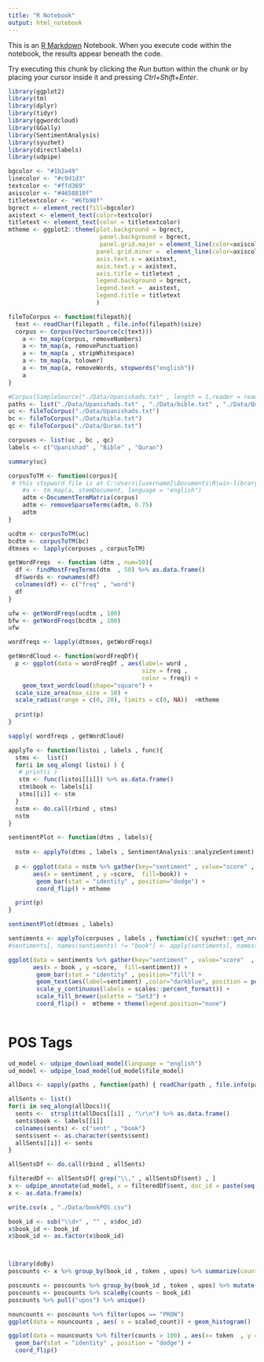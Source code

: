 ---
title: "R Notebook"
output: html_notebook
---

This is an [R Markdown](http://rmarkdown.rstudio.com) Notebook. When you execute code within the notebook, the results appear beneath the code. 

Try executing this chunk by clicking the *Run* button within the chunk or by placing your cursor inside it and pressing *Ctrl+Shift+Enter*. 

```{r}
library(ggplot2)
library(tm)
library(dplyr)
library(tidyr)
library(ggwordcloud)
library(GGally)
library(SentimentAnalysis)
library(syuzhet)
library(directlabels)
library(udpipe)
```

```{r}
bgcolor <- "#1b2a49"
linecolor <- "#c9d1d3"
textcolor <- "#ffd369"
axiscolor <- "#4658810f"
titletextcolor <- "#6fb98f"
bgrect <- element_rect(fill=bgcolor)
axistext <- element_text(color=textcolor)
titletext <- element_text(color = titletextcolor)
mtheme <- ggplot2::theme(plot.background = bgrect,
                          panel.background = bgrect,
                          panel.grid.major = element_line(color=axiscolor),
                         panel.grid.minor =  element_line(color=axiscolor),
                         axis.text.x = axistext,
                         axis.text.y = axistext,
                         axis.title = titletext , 
                         legend.background = bgrect,
                         legend.text =  axistext,
                         legend.title = titletext
                         )
```

```{r}


fileToCorpus <- function(filepath){
  text <- readChar(filepath , file.info(filepath)$size)
  corpus <- Corpus(VectorSource(c(text)))
    a <- tm_map(corpus, removeNumbers)
    a <- tm_map(a, removePunctuation)
    a <- tm_map(a , stripWhitespace)
    a <- tm_map(a, tolower)
    a <- tm_map(a, removeWords, stopwords("english"))
    a
}

#Corpus(SimpleSource("./Data/Upanishads.txt" , length = 1,reader = readPlain(elem=, language = "en")))
paths <- list("./Data/Upanishads.txt" , "./Data/bible.txt" , "./Data/Quran.txt")
uc <- fileToCorpus("./Data/Upanishads.txt")
bc <- fileToCorpus("./Data/bible.txt")
qc <- fileToCorpus("./Data/Quran.txt")

corpuses <- list(uc , bc , qc)
labels <- c("Upanishad" , "Bible" , "Quran")
```

```{r}
summary(uc)
```

```{r}

corpusToTM <- function(corpus){
 # this stopword file is at C:\Users\[username]\Documents\R\win-library\2.13\tm\stopwords 
    #a <- tm_map(a, stemDocument, language = "english")
    adtm <-DocumentTermMatrix(corpus) 
    adtm <- removeSparseTerms(adtm, 0.75)
    adtm
}

ucdtm <- corpusToTM(uc)
bcdtm <- corpusToTM(bc)
dtmses <- lapply(corpuses , corpusToTM)
```

```{r}
getWordFreqs  <- function (dtm , num=50){
  df <- findMostFreqTerms(dtm  , 50) %>% as.data.frame()
  df$words <- rownames(df)
  colnames(df) <- c("freq" , "word")
  df
}
```

```{r}
ufw <- getWordFreqs(ucdtm , 100)
bfw <- getWordFreqs(bcdtm , 100)
ufw

wordfreqs <- lapply(dtmses, getWordFreqs)
```


```{r}

getWordCloud <- function(wordFreqDf){
  p <- ggplot(data = wordFreqDf , aes(label= word , 
                                      size = freq ,
                                      color = freq)) + 
    geom_text_wordcloud(shape="square") +
  scale_size_area(max_size = 10) +
  scale_radius(range = c(0, 20), limits = c(0, NA))  +mtheme
  
  print(p)
}

```

```{r}
sapply( wordfreqs , getWordCloud)
```


```{r}

applyTo <- function(listoi , labels , func){
  stms <-  list()
  for(i in seq_along( listoi) ) {
   # print(i )
   stm <- func(listoi[[i]]) %>% as.data.frame()
   stm$book <- labels[i]
   stms[[i]] <- stm
  }
  nstm <- do.call(rbind , stms)
  nstm
}

sentimentPlot <- function(dtms , labels){
  
  nstm <- applyTo(dtms , labels , SentimentAnalysis::analyzeSentiment)
  
  p <- ggplot(data = nstm %>% gather(key="sentiment" , value="score" , -WordCount , -book),
       aes(x = sentiment , y =score,  fill=book)) + 
        geom_bar(stat = "identity" , position="dodge") + 
        coord_flip() + mtheme

  print(p)
}

```


```{r}
sentimentPlot(dtmses , labels)
```

```{r}
sentiments <- applyTo(corpuses , labels , function(c){ syuzhet::get_nrc_sentiment(sapply(c , identity)) })
#sentiments[, names(sentiments) != "book"] <- apply(sentiments[, names(sentiments) != "book"] ,1 ,scales::rescale,to=c(0,2))
```


```{r fig.width=12}

ggplot(data = sentiments %>% gather(key="sentiment" , value="score"  , -book) ,
       aes(x = book , y =score,  fill=sentiment)) + 
        geom_bar(stat = "identity" , position="fill") +
        geom_text(aes(label=sentiment) ,color="darkblue", position = position_fill(vjust = 0.5) , size=3 ,angle=45)+
        scale_y_continuous(labels = scales::percent_format()) +
        scale_fill_brewer(palette = "Set3") +
        coord_flip() +  mtheme + theme(legend.position="none")
 

```


# POS Tags

```{r}
ud_model <- udpipe_download_model(language = "english")
ud_model <- udpipe_load_model(ud_model$file_model)
```


```{r}
allDocs <- sapply(paths , function(path) { readChar(path , file.info(path)$size) }) 

allSents <- list()
for(i in seq_along(allDocs)){
  sents <-  strsplit(allDocs[[i]] , "\r\n") %>% as.data.frame()
  sents$book <- labels[[i]]
  colnames(sents) <- c("sent" , "book")
  sents$sent <- as.character(sents$sent)
  allSents[[i]] <- sents
}

allSentsDf <- do.call(rbind , allSents)
```

```{r}

filteredDf <- allSentsDf[ grep("\\," , allSentsDf$sent) , ]
x <- udpipe_annotate(ud_model, x = filteredDf$sent, doc_id = paste(seq(1:length(filteredDf$sent)) , filteredDf$book)) 
x <- as.data.frame(x)

write.csv(x , "./Data/bookPOS.csv")
```



```{r}

book_id <- sub("\\d+" , "" , x$doc_id)
x$book_id <- book_id
x$book_id <- as.factor(x$book_id)



library(doBy)
poscounts <- x %>% group_by(book_id , token , upos) %>% summarize(counts = scale(n()))

poscounts <- poscounts %>% group_by(book_id , token , upos) %>% mutate(scaled_counts = scale(counts))
poscounts <- poscounts %>% scaleBy(counts ~ book_id)
poscounts %>% pull("upos") %>% unique()
```

```{r}
nouncounts <- poscounts %>% filter(upos == "PRON")
ggplot(data = nouncounts , aes( x = scaled_count)) + geom_histogram()
```

```{r}

ggplot(data = nouncounts %>% filter(counts > 100) , aes(x= token  , y = scaled_count , fill = book_id)) + 
  geom_bar(stat = "identity" , position = "dodge") +
  coord_flip()
```

